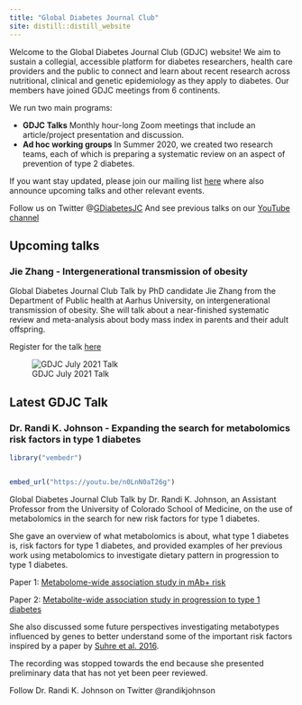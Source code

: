 ```yaml
---
title: "Global Diabetes Journal Club"
site: distill::distill_website
---
```


Welcome to the Global Diabetes Journal Club (GDJC) website! We aim to sustain a collegial, accessible platform for diabetes researchers, health care providers and the public to connect and learn about recent research across nutritional, clinical and genetic epidemiology as they apply to diabetes. Our members have joined GDJC meetings from 6 continents. 

We run two main programs:

  - **GDJC Talks** Monthly hour-long Zoom meetings that include an article/project presentation and discussion. 
  - **Ad hoc working groups** In Summer 2020, we created two research teams, each of which is preparing a systematic review on an aspect of prevention of type 2 diabetes. 
  
If you want stay updated, please join our mailing list [here](https://groups.google.com/g/global-diabetes-journal-club) where also announce upcoming talks and other relevant events.

Follow us on Twitter @[GDiabetesJC](https://twitter.com/gdiabetesjc)
And see previous talks on our [YouTube channel](https://www.youtube.com/channel/UCdBbu7haaggcoJqmhEx8cdg)

## Upcoming talks

### Jie Zhang - Intergenerational transmission of obesity

Global Diabetes Journal Club Talk by PhD candidate Jie Zhang from the Department of Public health at Aarhus University, on intergenerational transmission of obesity. She will talk about a near-finished systematic review and meta-analysis about body mass index in parents and their adult offspring.

Register for the talk [here]()

![GDJC July 2021 Talk](images/october_2021_jie.png)


## Latest GDJC Talk

### Dr. Randi K. Johnson - Expanding the search for metabolomics risk factors in type 1 diabetes
```r

library("vembedr")


embed_url("https://youtu.be/n0LnN0aT26g")

```

Global Diabetes Journal Club Talk by Dr. Randi K. Johnson, an Assistant Professor from the University of Colorado School of Medicine, on the use of metabolomics in the search for new risk factors for type 1 diabetes.

She gave an overview of what metabolomics is about, what type 1 diabetes is, risk factors for type 1 diabetes, and provided examples of her previous work using metabolomics to investigate dietary pattern in progression to type 1 diabetes.

Paper 1: [Metabolome-wide association study in mAb+ risk](https://pubmed.ncbi.nlm.nih.gov/31616039/)

Paper 2: [Metabolite-wide association study in progression to type 1 diabetes](https://pubmed.ncbi.nlm.nih.gov/32686271/)

She also discussed some future perspectives investigating metabotypes influenced by genes to better understand some of the important risk factors inspired by a paper by [Suhre et al. 2016](https://pubmed.ncbi.nlm.nih.gov/26432701/).

The recording was stopped towards the end because she presented preliminary data that has not yet been peer reviewed.

Follow Dr. Randi K. Johnson on Twitter @randikjohnson